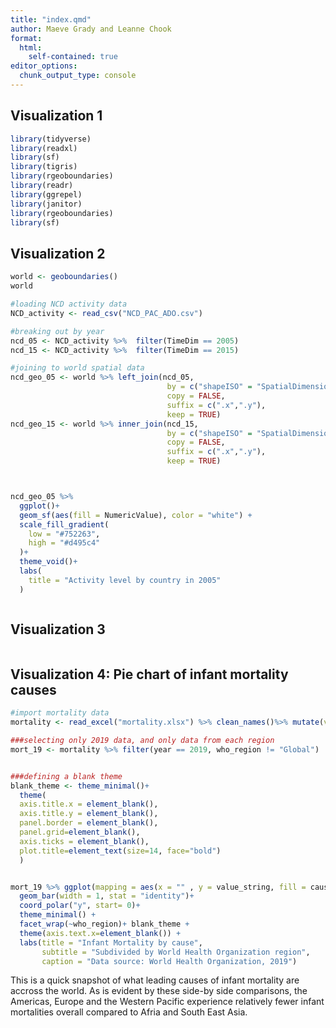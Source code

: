 ```yaml
---
title: "index.qmd"
author: Maeve Grady and Leanne Chook
format: 
  html:
    self-contained: true
editor_options: 
  chunk_output_type: console
---
```


\vspace{0.1in}

## Visualization 1

```r
library(tidyverse)
library(readxl)
library(sf)
library(tigris)
library(rgeoboundaries)
library(readr)
library(ggrepel)
library(janitor)
library(rgeoboundaries)
library(sf)

```

\newpage

## Visualization 2

```r
world <- geoboundaries()
world

#loading NCD activity data
NCD_activity <- read_csv("NCD_PAC_ADO.csv")

#breaking out by year
ncd_05 <- NCD_activity %>%  filter(TimeDim == 2005)
ncd_15 <- NCD_activity %>%  filter(TimeDim == 2015)

#joining to world spatial data
ncd_geo_05 <- world %>% left_join(ncd_05, 
                                   by = c("shapeISO" = "SpatialDimensionValueCode"),
                                   copy = FALSE,
                                   suffix = c(".x",".y"),
                                   keep = TRUE)                                   
ncd_geo_15 <- world %>% inner_join(ncd_15, 
                                   by = c("shapeISO" = "SpatialDimensionValueCode"),
                                   copy = FALSE,
                                   suffix = c(".x",".y"),
                                   keep = TRUE)                                   



ncd_geo_05 %>% 
  ggplot()+
  geom_sf(aes(fill = NumericValue), color = "white") +
  scale_fill_gradient(
    low = "#752263",
    high = "#d495c4"
  )+
  theme_void()+
  labs(
    title = "Activity level by country in 2005"
  )



```

\newpage

## Visualization 3

```r

```

\newpage

## Visualization 4: Pie chart of infant mortality causes 

```r
#import mortality data
mortality <- read_excel("mortality.xlsx") %>% clean_names()%>% mutate(value_string = as.numeric(value_string))

###selecting only 2019 data, and only data from each region
mort_19 <- mortality %>% filter(year == 2019, who_region != "Global")


###defining a blank theme
blank_theme <- theme_minimal()+
  theme(
  axis.title.x = element_blank(),
  axis.title.y = element_blank(),
  panel.border = element_blank(),
  panel.grid=element_blank(),
  axis.ticks = element_blank(),
  plot.title=element_text(size=14, face="bold")
  )


mort_19 %>% ggplot(mapping = aes(x = "" , y = value_string, fill = cause)) +
  geom_bar(width = 1, stat = "identity")+
  coord_polar("y", start= 0)+
  theme_minimal() +
  facet_wrap(~who_region)+ blank_theme +
  theme(axis.text.x=element_blank()) +
  labs(title = "Infant Mortality by cause", 
       subtitle = "Subdivided by World Health Organization region",
       caption = "Data source: World Health Organization, 2019")


```

This is a quick snapshot of what leading causes of infant mortality are accross the world. As is evident by these side-by side comparisons, the Americas, Europe and the Western Pacific experience relatively fewer infant mortalities overall compared to Afria and South East Asia. 